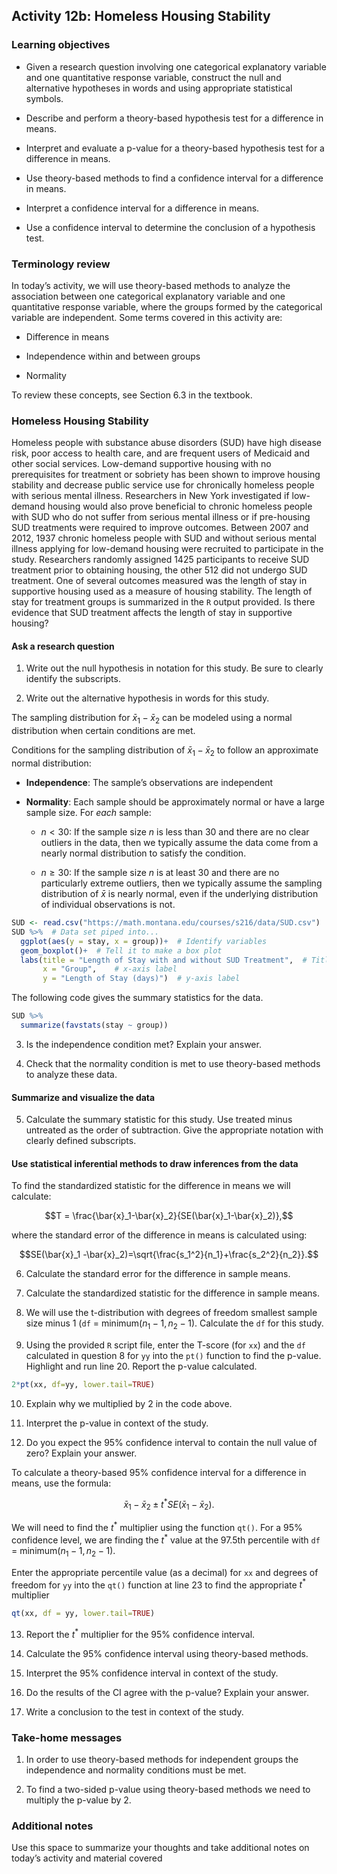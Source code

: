 ## Activity 12b:  Homeless Housing Stability

\setstretch{1}

### Learning objectives

* Given a research question involving one categorical explanatory variable and one quantitative response variable, construct the null and alternative hypotheses
  in words and using appropriate statistical symbols.

* Describe and perform a theory-based hypothesis test for a difference in means.

* Interpret and evaluate a p-value for a theory-based hypothesis test for a difference in means.

* Use theory-based methods to find a confidence interval for a difference in means.

* Interpret a confidence interval for a difference in means.

* Use a confidence interval to determine the conclusion of a hypothesis test.

### Terminology review

In today's activity, we will use theory-based methods to analyze the association between one categorical explanatory variable and one quantitative response variable, where the groups formed by the categorical variable are independent. Some terms covered in this activity are:

* Difference in means

* Independence within and between groups

* Normality

To review these concepts, see Section 6.3 in the textbook.

### Homeless Housing Stability

Homeless people with substance abuse disorders (SUD) have high disease risk, poor access to health care, and are frequent users of Medicaid and other social services.  Low-demand supportive housing with no prerequisites for treatment or sobriety has been shown to improve housing stability and decrease public service use for chronically homeless people with serious mental illness.  Researchers in New York investigated if low-demand housing would also prove beneficial to chronic homeless people with SUD who do not suffer from serious mental illness or if pre-housing SUD treatments were required to improve outcomes.  Between 2007 and 2012, 1937 chronic homeless people with SUD and without serious mental illness applying for low-demand housing were recruited to participate in the study.  Researchers randomly assigned 1425 participants to receive SUD treatment prior to obtaining housing, the other 512 did not undergo SUD treatment.  One of several outcomes measured was the length of stay in supportive housing used as a measure of housing stability.  The length of stay for treatment groups is summarized in the `R` output provided.  Is there evidence that SUD treatment affects the length of stay in supportive housing? 

#### Ask a research question {-}

1. Write out the null hypothesis in notation for this study.  Be sure to clearly identify the subscripts.

\vspace{0.5in}

2. Write out the alternative hypothesis in words for this study.

\vspace{0.8in}

The sampling distribution for $\bar{x}_1-\bar{x}_2$ can be modeled using a normal distribution when certain conditions are met.

Conditions for the sampling distribution of $\bar{x}_1-\bar{x}_2$ to follow an approximate normal distribution:

* **Independence**: The sample’s observations are independent

* **Normality**: Each sample should be approximately normal or have a large sample size. For *each* sample:

    - $n < 30$: If the sample size $n$ is less than 30 and there are no clear outliers in the data, then we typically assume the data come from a nearly normal distribution to satisfy the condition.

    - $n \ge 30$: If the sample size $n$ is at least 30 and there are no particularly extreme outliers, then we typically assume the sampling distribution of $\bar{x}$ is nearly normal, even if the underlying distribution of individual observations is not.
    
```r
SUD <- read.csv("https://math.montana.edu/courses/s216/data/SUD.csv")
SUD %>%  # Data set piped into...
  ggplot(aes(y = stay, x = group))+  # Identify variables
  geom_boxplot()+  # Tell it to make a box plot
  labs(title = "Length of Stay with and without SUD Treatment",  # Title
       x = "Group",    # x-axis label
       y = "Length of Stay (days)")  # y-axis label
```
    
\newpage

The following code gives the summary statistics for the data.

```r
SUD %>%
  summarize(favstats(stay ~ group))
```

3.  Is the independence condition met?  Explain your answer.
\vspace{0.4in}

4. Check that the normality condition is met to use theory-based methods to analyze these data.

\vspace{0.8in}

#### Summarize and visualize the data {-}

5. Calculate the summary statistic for this study.  Use treated minus untreated as the order of subtraction.  Give the appropriate notation with clearly defined subscripts.

\vspace{0.8in}

#### Use statistical inferential methods to draw inferences from the data {-}

To find the standardized statistic for the difference in means we will calculate:

$$T = \frac{\bar{x}_1-\bar{x}_2}{SE(\bar{x}_1-\bar{x}_2)},$$

where the standard error of the difference in means is calculated using:

$$SE(\bar{x}_1 -\bar{x}_2)=\sqrt{\frac{s_1^2}{n_1}+\frac{s_2^2}{n_2}}.$$

6.  Calculate the standard error for the difference in sample means.

\vspace{0.5in}
\newpage

7.  Calculate the standardized statistic for the difference in sample means.

\vspace{0.5in}

8.  We will use the t-distribution with degrees of freedom smallest sample size minus 1 (`df` = minimum($n_1 - 1, n_2 - 1$).  Calculate the `df` for this study.

\vspace{0.2in}

9. Using the provided `R` script file, enter the T-score (for `xx`) and the `df` calculated in question 8 for `yy` into the `pt()` function to find the p-value.  Highlight and run line 20.  Report the p-value calculated. 

```r
2*pt(xx, df=yy, lower.tail=TRUE)
```
\vspace{0.2in}

10. Explain why we multiplied by 2 in the code above.
\vspace{0.3in}

11.  Interpret the p-value in context of the study.
\vspace{0.8in}

12.  Do you expect the 95\% confidence interval to contain the null value of zero?  Explain your answer.
\vspace{0.8in}


To calculate a theory-based 95\% confidence interval for a difference in means, use the formula:

$$\bar{x}_1- \bar{x}_2\pm t^* SE(\bar{x}_1- \bar{x}_2).$$

We will need to find the $t^*$ multiplier using the function `qt()`.  For a 95\% confidence level, we are finding the $t^*$ value at the 97.5th percentile with `df` = minimum($n_1 - 1, n_2 - 1$).

Enter the appropriate percentile value (as a decimal) for `xx` and degrees of freedom for `yy` into the `qt()` function at line 23 to find the appropriate $t^*$ multiplier

```r
qt(xx, df = yy, lower.tail=TRUE)
```
13. Report the $t^*$ multiplier for the 95\% confidence interval.

\newpage

14.  Calculate the 95\% confidence interval using theory-based methods.

\vspace{1in}

15.  Interpret the 95\% confidence interval in context of the study.

\vspace{1in}

16.  Do the results of the CI agree with the p-value?  Explain your answer.

\vspace{0.5in}

17.  Write a conclusion to the test in context of the study.
\vspace{0.8in}

### Take-home messages

1.  In order to use theory-based methods for independent groups the independence and normality conditions must be met.  

2. To find a two-sided p-value using theory-based methods we need to multiply the p-value by 2.  



### Additional notes

Use this space to summarize your thoughts and take additional notes on today's activity and material covered

\newpage